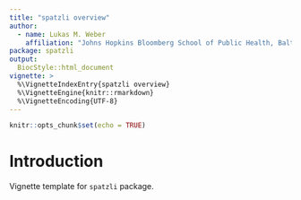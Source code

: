 ```yaml
---
title: "spatzli overview"
author: 
  - name: Lukas M. Weber
    affiliation: "Johns Hopkins Bloomberg School of Public Health, Baltimore, USA"
package: spatzli
output: 
  BiocStyle::html_document
vignette: >
  %\VignetteIndexEntry{spatzli overview}
  %\VignetteEngine{knitr::rmarkdown}
  %\VignetteEncoding{UTF-8}
---
```


```r
knitr::opts_chunk$set(echo = TRUE)
```


# Introduction

Vignette template for `spatzli` package.

